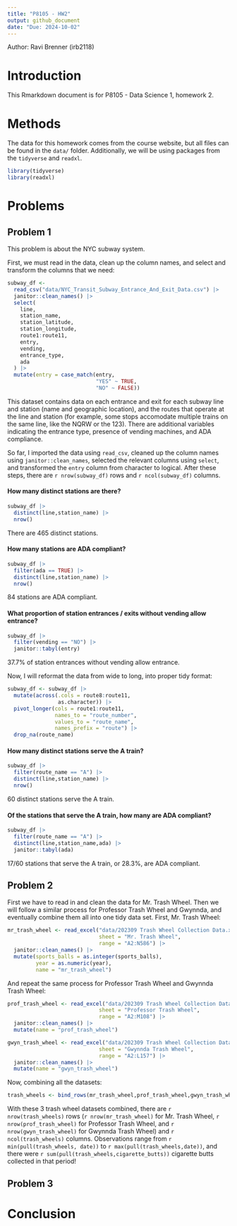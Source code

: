 ```yaml
---
title: "P8105 - HW2"
output: github_document
date: "Due: 2024-10-02"
---
```


Author: Ravi Brenner (irb2118)

# Introduction
This Rmarkdown document is for P8105 - Data Science 1, homework 2.

# Methods
The data for this homework comes from the course website, but all files can be found in the `data/` folder. Additionally, we will be using packages from the `tidyverse` and `readxl`.

```r
library(tidyverse)
library(readxl)
```


# Problems

## Problem 1

This problem is about the NYC subway system.

First, we must read in the data, clean up the column names, and select and transform the columns that we need:

```r
subway_df <-
  read_csv("data/NYC_Transit_Subway_Entrance_And_Exit_Data.csv") |>
  janitor::clean_names() |>
  select(
    line,
    station_name,
    station_latitude,
    station_longitude,
    route1:route11,
    entry,
    vending,
    entrance_type,
    ada
  ) |>
  mutate(entry = case_match(entry,
                            "YES" ~ TRUE,
                            "NO" ~ FALSE))
```

This dataset contains data on each entrance and exit for each subway line and station (name and geographic location), and the routes that operate at the line and station (for example, some stops accomodate multiple trains on the same line, like the NQRW or the 123). There are additional variables indicating the entrance type, presence of vending machines, and ADA compliance.

So far, I imported the data using `read_csv`, cleaned up the column names using `janitor::clean_names`, selected the relevant columns using `select`, and transformed the `entry` column from character to logical. After these steps, there are `r nrow(subway_df)` rows and `r ncol(subway_df)` columns. 



#### How many distinct stations are there? 
```r
subway_df |>
  distinct(line,station_name) |>
  nrow()
```

There are 465 distinct stations.

#### How many stations are ADA compliant?
```r
subway_df |>
  filter(ada == TRUE) |>
  distinct(line,station_name) |>
  nrow()
```

84 stations are ADA compliant.

#### What proportion of station entrances / exits without vending allow entrance?
```r
subway_df |>
  filter(vending == "NO") |>
  janitor::tabyl(entry)
```

37.7% of station entrances without vending allow entrance.


Now, I will reformat the data from wide to long, into proper tidy format:
```r
subway_df <- subway_df |>
  mutate(across(.cols = route8:route11,
                as.character)) |>
  pivot_longer(cols = route1:route11,
               names_to = "route_number",
               values_to = "route_name",
               names_prefix = "route") |>
  drop_na(route_name)
```

#### How many distinct stations serve the A train? 
```r
subway_df |>
  filter(route_name == "A") |>
  distinct(line,station_name) |>
  nrow()
```

60 distinct stations serve the A train.

#### Of the stations that serve the A train, how many are ADA compliant?
```r
subway_df |>
  filter(route_name == "A") |>
  distinct(line,station_name,ada) |>
  janitor::tabyl(ada)
```

17/60 stations that serve the A train, or 28.3%, are ADA compliant.

## Problem 2

First we have to read in and clean the data for Mr. Trash Wheel. Then we will follow a similar process for Professor Trash Wheel and Gwynnda, and eventually combine them all into one tidy data set. First, Mr. Trash Wheel:

```r
mr_trash_wheel <- read_excel("data/202309 Trash Wheel Collection Data.xlsx",
                             sheet = "Mr. Trash Wheel",
                             range = "A2:N586") |>
  janitor::clean_names() |>
  mutate(sports_balls = as.integer(sports_balls),
         year = as.numeric(year),
         name = "mr_trash_wheel") 
```

And repeat the same process for Professor Trash Wheel and Gwynnda Trash Wheel:
```r
prof_trash_wheel <- read_excel("data/202309 Trash Wheel Collection Data.xlsx",
                             sheet = "Professor Trash Wheel",
                             range = "A2:M108") |>
  janitor::clean_names() |>
  mutate(name = "prof_trash_wheel")

gwyn_trash_wheel <- read_excel("data/202309 Trash Wheel Collection Data.xlsx",
                             sheet = "Gwynnda Trash Wheel",
                             range = "A2:L157") |>
  janitor::clean_names() |>
  mutate(name = "gwyn_trash_wheel")
```

Now, combining all the datasets:

```r
trash_wheels <- bind_rows(mr_trash_wheel,prof_trash_wheel,gwyn_trash_wheel)
```

With these 3 trash wheel datasets combined, there are `r nrow(trash_wheels)` rows (`r nrow(mr_trash_wheel)` for Mr. Trash Wheel, `r nrow(prof_trash_wheel)` for Professor Trash Wheel, and `r nrow(gwyn_trash_wheel)` for Gwynnda Trash Wheel) and `r ncol(trash_wheels)` columns. Observations range from `r min(pull(trash_wheels, date))` to `r max(pull(trash_wheels,date))`, and there were `r sum(pull(trash_wheels,cigarette_butts))` cigarette butts collected in that period!


## Problem 3

# Conclusion